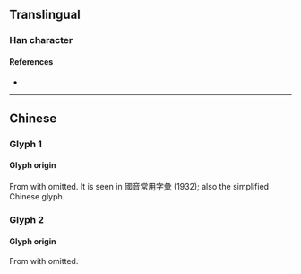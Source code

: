 {{character info/new}}
{{also|殻|殼|売}}
==Translingual==
{{Han simplified forms|殼|殻|壳}}

===Han character===
{{Han char|rn=33|rad=士|as=04|sn=7|four=|canj=GBHN,XGBHN|ids=⿱士冗 <small>(GH)</small>,⿱⿳士冖一几 <small>(TJK)</small>}}

====References====
* {{Han ref|kx=0243.041|dkj=05648|dj=0483.100|hdz=10428.020|uh=58F3|ud=22771}}

----

==Chinese==

===Glyph 1===
{{Han-glyphref|⿱士冗}}

====Glyph origin====
From {{l|zh|殻}} with {{l|zh|殳}} omitted. It is seen in 國音常用字彙 (1932); also the simplified Chinese glyph.
{{zh-see|殼}}

===Glyph 2===
{{Han-glyphref|⿱⿳士冖一几}}

====Glyph origin====
From {{l|zh|殼}} with {{l|zh|殳}} omitted.
{{zh-see|殼|v}}